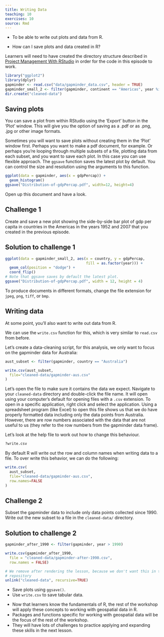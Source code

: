 ```yaml
---
title: Writing Data
teaching: 10
exercises: 10
source: Rmd
---
```


::::::::::::::::::::::::::::::::::::::: objectives

- To be able to write out plots and data from R.

::::::::::::::::::::::::::::::::::::::::::::::::::

:::::::::::::::::::::::::::::::::::::::: questions

- How can I save plots and data created in R?

::::::::::::::::::::::::::::::::::::::::::::::::::

:::::::::::::::::::::::::::::::::::::::: instructor

Learners will need to have created the directory structure described in
[Project Management With RStudio](../episodes/02-project-intro.Rmd) in order
for the code in this episode to work.

::::::::::::::::::::::::::::::::::::::::

```r
library("ggplot2")
library(dplyr)
gapminder <- read.csv("data/gapminder_data.csv", header = TRUE)
gapminder_small_2 <- filter(gapminder, continent == "Americas", year %in% c(1952, 2007))
dir.create("cleaned-data")
```

## Saving plots

You can save a plot from within RStudio using the 'Export' button
in the 'Plot' window. This will give you the option of saving as a
.pdf or as .png, .jpg or other image formats.

Sometimes you will want to save plots without creating them in the 'Plot'
window first. Perhaps you want to make a pdf document, for example. Or perhaps
you're looping through multiple subsets of a file, plotting data from each
subset, and you want to save each plot.
In this case you can use flexible approach. The `ggsave` function saves the
latest plot by default. You can control the size and resolution using the
arguments to this function.

```r
ggplot(data = gapminder, aes(x = gdpPercap)) +
  geom_histogram()
ggsave("Distribution-of-gdpPercap.pdf", width=12, height=4)
```

Open up this document and have a look.

:::::::::::::::::::::::::::::::::::::::  challenge

## Challenge 1

Create and save a new plot showing the side-by-side bar plot of gdp per capita
in countries in the Americas in the years 1952 and 2007 that you created in the
previous episode.

:::::::::::::::  solution

## Solution to challenge 1

```r
ggplot(data = gapminder_small_2, aes(x = country, y = gdpPercap,
                                     fill = as.factor(year))) +
  geom_col(position = "dodge") +
  coord_flip()
# Note that ggsave saves by default the latest plot.
ggsave("Distribution-of-gdpPercap.pdf", width = 12, height = 4)
```

:::::::::::::::::::::::::

::::::::::::::::::::::::::::::::::::::::::::::::::

To produce documents in different formats, change the file extension for
`jpeg`, `png`, `tiff`, or `bmp`.

## Writing data

At some point, you'll also want to write out data from R.

We can use the `write.csv` function for this, which is
very similar to `read.csv` from before.

Let's create a data-cleaning script, for this analysis, we
only want to focus on the gapminder data for Australia:

```r
aust_subset <- filter(gapminder, country == "Australia")

write.csv(aust_subset,
  file="cleaned-data/gapminder-aus.csv"
)
```

Let's open the file to make sure it contains the data we expect. Navigate to your
`cleaned-data` directory and double-click the file name. It will open using your
computer's default for opening files with a `.csv` extension. To open in a specific
application, right click and select the application. Using a spreadsheet program
(like Excel) to open this file shows us that we do have properly formatted data
including only the data points from Australia. However, there are row numbers
associated with the data that are not useful to us (they refer to the row numbers
from the gapminder data frame).

Let's look at the help file to work out how to change this
behaviour.

```r
?write.csv
```

By default R will write out the row and
column names when writing data to a file.
To over write this behavior, we can do the following:

```r
write.csv(
  aust_subset,
  file="cleaned-data/gapminder-aus.csv",
  row.names=FALSE
)
```

:::::::::::::::::::::::::::::::::::::::  challenge

## Challenge 2

Subset the gapminder
data to include only data points collected since 1990. Write out the new subset to a file
in the `cleaned-data/` directory.

:::::::::::::::  solution

## Solution to challenge 2

```r

gapminder_after_1990 <- filter(gapminder, year > 1990)

write.csv(gapminder_after_1990,
  file = "cleaned-data/gapminder-after-1990.csv",
  row.names = FALSE)
```

:::::::::::::::::::::::::

::::::::::::::::::::::::::::::::::::::::::::::::::

```r
# We remove after rendering the lesson, because we don't want this in the lesson
# repository
unlink("cleaned-data", recursive=TRUE)
```

:::::::::::::::::::::::::::::::::::::::: keypoints

- Save plots using `ggsave()`.
- Use `write.csv` to save tabular data.

::::::::::::::::::::::::::::::::::::::::::::::::::

:::::::::::::::::::::::::::::::::::::::: instructor

- Now that learners know the fundamentals of R, the rest of the workshop will
  apply these concepts to working with geospatial data in R.
- Packages and functions specific for working with geospatial data will be the
  focus of the rest of the workshop.
- They will have lots of challenges to practice applying and expanding these
  skills in the next lesson.

::::::::::::::::::::::::::::::::::::::::
